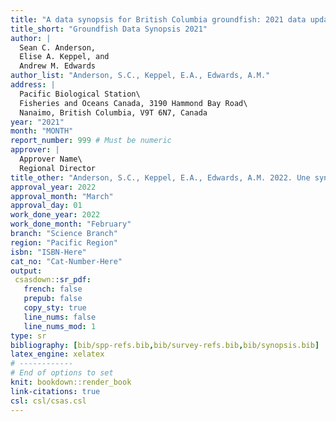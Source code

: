 ```yaml
---
title: "A data synopsis for British Columbia groundfish: 2021 data update"
title_short: "Groundfish Data Synopsis 2021"
author: |
  Sean C. Anderson,
  Elise A. Keppel, and
  Andrew M. Edwards
author_list: "Anderson, S.C., Keppel, E.A., Edwards, A.M."
address: |
  Pacific Biological Station\
  Fisheries and Oceans Canada, 3190 Hammond Bay Road\
  Nanaimo, British Columbia, V9T 6N7, Canada
year: "2021"
month: "MONTH"
report_number: 999 # Must be numeric
approver: |
  Approver Name\
  Regional Director
title_other: "Anderson, S.C., Keppel, E.A., Edwards, A.M. 2022. Une synthèse des données pour le poissons de fond de la Colombie-Britannique : mise à jour 2021. Secr. can. de consult. sci. du MPO. Doc. de rech. 2020/0XX. xx + XX p."
approval_year: 2022
approval_month: "March"
approval_day: 01
work_done_year: 2022
work_done_month: "February"
branch: "Science Branch"
region: "Pacific Region"
isbn: "ISBN-Here"
cat_no: "Cat-Number-Here"
output:
 csasdown::sr_pdf:
   french: false
   prepub: false
   copy_sty: true
   line_nums: false
   line_nums_mod: 1
type: sr
bibliography: [bib/spp-refs.bib,bib/survey-refs.bib,bib/synopsis.bib]
latex_engine: xelatex
# ------------
# End of options to set
knit: bookdown::render_book
link-citations: true
csl: csl/csas.csl
---
```

